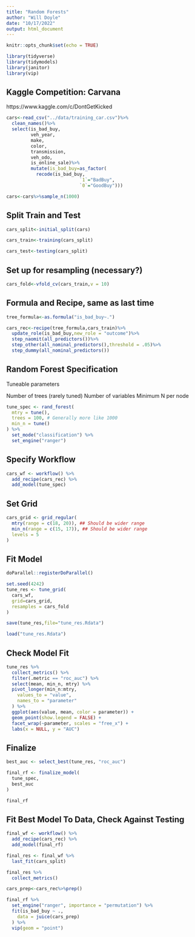 ```yaml
---
title: "Random Forests"
author: "Will Doyle"
date: "10/17/2022"
output: html_document
---
```


```r
knitr::opts_chunk$set(echo = TRUE)
```


```r
library(tidyverse)
library(tidymodels)
library(janitor)
library(vip)
```

## Kaggle Competition: Carvana
https://www.kaggle.com/c/DontGetKicked

```r
cars<-read_csv("../data/training_car.csv")%>%
  clean_names()%>%
  select(is_bad_buy,
         veh_year,
         make,
         color,
         transmission,
         veh_odo,
         is_online_sale)%>%
         mutate(is_bad_buy=as_factor(
           recode(is_bad_buy,
                           `1`="BadBuy",
                           `0`="GoodBuy")))

cars<-cars%>%sample_n(1000)  
```

## Split Train and Test

```r
cars_split<-initial_split(cars)

cars_train<-training(cars_split)

cars_test<-testing(cars_split)
```


## Set up for resampling (necessary?)

```r
cars_fold<-vfold_cv(cars_train,v = 10)
```

## Formula and Recipe, same as last time

```r
tree_formula<-as.formula("is_bad_buy~.")
```


```r
cars_rec<-recipe(tree_formula,cars_train)%>%
  update_role(is_bad_buy,new_role = "outcome")%>%
  step_naomit(all_predictors())%>%
  step_other(all_nominal_predictors(),threshold = .05)%>%
  step_dummy(all_nominal_predictors())
```


## Random Forest Specification

Tuneable parameters

Number of trees (rarely tuned)
Number of variables
Minimum N per node

```r
tune_spec <- rand_forest(
  mtry = tune(),
  trees = 100, # Generally more like 1000
  min_n = tune()
) %>%
  set_mode("classification") %>%
  set_engine("ranger")
```

## Specify Workflow

```r
cars_wf <- workflow() %>%
  add_recipe(cars_rec) %>%
  add_model(tune_spec)
```

## Set Grid

```r
cars_grid <- grid_regular(
  mtry(range = c(18, 20)), ## Should be wider range
  min_n(range = c(15, 17)), ## Should be wider range
  levels = 5
)
```


## Fit Model

```r
doParallel::registerDoParallel()

set.seed(4242)
tune_res <- tune_grid(
  cars_wf,
  grid=cars_grid,
  resamples = cars_fold
)
```

```r
save(tune_res,file="tune_res.Rdata")
```

```r
load("tune_res.Rdata")
```


## Check Model Fit

```r
tune_res %>%
  collect_metrics() %>%
  filter(.metric == "roc_auc") %>%
  select(mean, min_n, mtry) %>%
  pivot_longer(min_n:mtry,
    values_to = "value",
    names_to = "parameter"
  ) %>%
  ggplot(aes(value, mean, color = parameter)) +
  geom_point(show.legend = FALSE) +
  facet_wrap(~parameter, scales = "free_x") +
  labs(x = NULL, y = "AUC")
```


## Finalize

```r
best_auc <- select_best(tune_res, "roc_auc")

final_rf <- finalize_model(
  tune_spec,
  best_auc
)

final_rf
```


## Fit Best Model To Data, Check Against Testing

```r
final_wf <- workflow() %>%
  add_recipe(cars_rec) %>%
  add_model(final_rf)

final_res <- final_wf %>%
  last_fit(cars_split)

final_res %>%
  collect_metrics()
```

```r
cars_prep<-cars_rec%>%prep()
```


```r
final_rf %>%
  set_engine("ranger", importance = "permutation") %>%
  fit(is_bad_buy ~ .,
    data = juice(cars_prep) 
  ) %>%
  vip(geom = "point")
```

